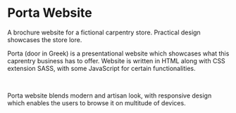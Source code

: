 
# Porta Website

A brochure website for a fictional carpentry store. Practical design showcases the store lore.

<HeroImage image="porta" title="Porta Website" />

Porta (door in Greek) is a presentational website which showcases what this caprentry business has to offer. Website is written in HTML along with CSS extension SASS, with some JavaScript for certain functionalities.

<br />

Porta website blends modern and artisan look, with responsive design which enables the users to browse it on multitude of devices.
